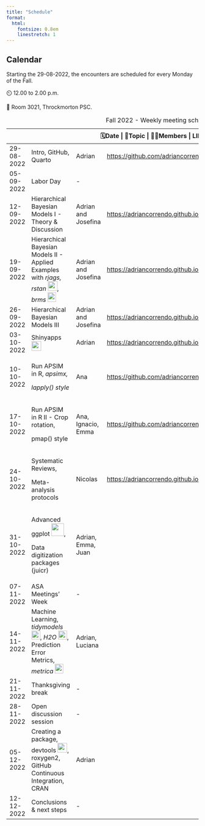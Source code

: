```yaml
---
title: "Schedule"
format:
  html:
    fontsize: 0.8em
    linestretch: 1
---
```


::: callout-caution
## Calendar

Starting the 29-08-2022, the encounters are scheduled for every Monday of the Fall.

⏲️ 12.00 to 2.00 p.m.

📍 Room 3021, Throckmorton PSC.
:::

+------------+----------------------------------------------------------------------------------------------------------------------------------------------------------------------------------------------------------------------+---------------------+---------------------------------------------------------------------------------------------------------------------------------------------------+
| 🗓️Date     | 🥕Topic                                                                                                                                                                                                              | 🙋🏻Members           | LINKS ![](images/github-brands.svg){width="20" height="20"}                                                                                       |
+============+======================================================================================================================================================================================================================+=====================+===================================================================================================================================================+
| 29-08-2022 | Intro, GitHub, Quarto                                                                                                                                                                                                | Adrian              | <https://github.com/adriancorrendo/Stats_Hub_2022>                                                                                                |
+------------+----------------------------------------------------------------------------------------------------------------------------------------------------------------------------------------------------------------------+---------------------+---------------------------------------------------------------------------------------------------------------------------------------------------+
| 05-09-2022 | Labor Day                                                                                                                                                                                                            | \-                  |                                                                                                                                                   |
+------------+----------------------------------------------------------------------------------------------------------------------------------------------------------------------------------------------------------------------+---------------------+---------------------------------------------------------------------------------------------------------------------------------------------------+
| 12-09-2022 | Hierarchical Bayesian Models I - Theory & Discussion                                                                                                                                                                 | Adrian and Josefina | [https://adriancorrendo.github.io/statasaurusweb/e2_bayes_1.html](https://adriancorrendo.github.io/statasaurusweb/code_2_bayes_1.html){.uri}      |
+------------+----------------------------------------------------------------------------------------------------------------------------------------------------------------------------------------------------------------------+---------------------+---------------------------------------------------------------------------------------------------------------------------------------------------+
| 19-09-2022 | Hierarchical Bayesian Models II - Applied Examples with *rjags, rstan* ![](images/stanlogo.png){width="25"}*, brms* ![](images/brms.png){width="22" height="25"}                                                     | Adrian and Josefina | [https://adriancorrendo.github.io/statasaurusweb/e3_bayes_2.html](https://adriancorrendo.github.io/statasaurusweb/code_3_bayes_2.html){.uri}      |
+------------+----------------------------------------------------------------------------------------------------------------------------------------------------------------------------------------------------------------------+---------------------+---------------------------------------------------------------------------------------------------------------------------------------------------+
| 26-09-2022 | Hierarchical Bayesian Models III                                                                                                                                                                                     | Adrian and Josefina | [https://adriancorrendo.github.io/statasaurusweb/e4_bayes_3.html](https://adriancorrendo.github.io/statasaurusweb/code_4_bayes_3.html){.uri}      |
+------------+----------------------------------------------------------------------------------------------------------------------------------------------------------------------------------------------------------------------+---------------------+---------------------------------------------------------------------------------------------------------------------------------------------------+
| 03-10-2022 | Shinyapps ![](assets/images/shiny.png){width="25"}                                                                                                                                                                   | Adrian              | [https://adriancorrendo.github.io/statasaurusweb/e5_shinyapps.html](https://adriancorrendo.github.io/statasaurusweb/class_5_shinyapps.html){.uri} |
+------------+----------------------------------------------------------------------------------------------------------------------------------------------------------------------------------------------------------------------+---------------------+---------------------------------------------------------------------------------------------------------------------------------------------------+
| 10-10-2022 | Run APSIM in R, *apsimx,*                                                                                                                                                                                            | Ana                 | <https://github.com/adriancorrendo/Stats_Hub_2022/tree/main/apsim>                                                                                |
|            |                                                                                                                                                                                                                      |                     |                                                                                                                                                   |
|            | *lapply() style*                                                                                                                                                                                                     |                     |                                                                                                                                                   |
+------------+----------------------------------------------------------------------------------------------------------------------------------------------------------------------------------------------------------------------+---------------------+---------------------------------------------------------------------------------------------------------------------------------------------------+
| 17-10-2022 | Run APSIM in R II - Crop rotation,                                                                                                                                                                                   | Ana, Ignacio, Emma  | <https://github.com/adriancorrendo/apsiminR/>                                                                                                     |
|            |                                                                                                                                                                                                                      |                     |                                                                                                                                                   |
|            | pmap() style                                                                                                                                                                                                         |                     |                                                                                                                                                   |
+------------+----------------------------------------------------------------------------------------------------------------------------------------------------------------------------------------------------------------------+---------------------+---------------------------------------------------------------------------------------------------------------------------------------------------+
| 24-10-2022 | Systematic Reviews,                                                                                                                                                                                                  | Nicolas             | <https://adriancorrendo.github.io/statasaurusweb/e7_metaanalysis.html>                                                                            |
|            |                                                                                                                                                                                                                      |                     |                                                                                                                                                   |
|            | Meta-analysis protocols                                                                                                                                                                                              |                     |                                                                                                                                                   |
+------------+----------------------------------------------------------------------------------------------------------------------------------------------------------------------------------------------------------------------+---------------------+---------------------------------------------------------------------------------------------------------------------------------------------------+
| 31-10-2022 | Advanced ggplot ![](images/logo.png){width="33"},                                                                                                                                                                    | Adrian, Emma, Juan  |                                                                                                                                                   |
|            |                                                                                                                                                                                                                      |                     |                                                                                                                                                   |
|            | Data digitization packages (juicr)                                                                                                                                                                                   |                     |                                                                                                                                                   |
+------------+----------------------------------------------------------------------------------------------------------------------------------------------------------------------------------------------------------------------+---------------------+---------------------------------------------------------------------------------------------------------------------------------------------------+
| 07-11-2022 | ASA Meetings' Week                                                                                                                                                                                                   | \-                  |                                                                                                                                                   |
+------------+----------------------------------------------------------------------------------------------------------------------------------------------------------------------------------------------------------------------+---------------------+---------------------------------------------------------------------------------------------------------------------------------------------------+
| 14-11-2022 | Machine Learning, *tidymodels*![](images/tidymodels.svg){width="23"}, *H2O* ![](images/h2o-automl-logo.jpg){width="23"}, Prediction Error Metrics, *metrica* ![](images/FXERIykUsAEe7rQ.png){width="22" height="25"} | Adrian, Luciana     |                                                                                                                                                   |
+------------+----------------------------------------------------------------------------------------------------------------------------------------------------------------------------------------------------------------------+---------------------+---------------------------------------------------------------------------------------------------------------------------------------------------+
| 21-11-2022 | Thanksgiving break                                                                                                                                                                                                   | \-                  |                                                                                                                                                   |
+------------+----------------------------------------------------------------------------------------------------------------------------------------------------------------------------------------------------------------------+---------------------+---------------------------------------------------------------------------------------------------------------------------------------------------+
| 28-11-2022 | Open discussion session                                                                                                                                                                                              | \-                  |                                                                                                                                                   |
+------------+----------------------------------------------------------------------------------------------------------------------------------------------------------------------------------------------------------------------+---------------------+---------------------------------------------------------------------------------------------------------------------------------------------------+
| 05-12-2022 | Creating a package, devtools ![](images/index.png){width="25"}, roxygen2, GitHub Continuous Integration, CRAN                                                                                                        | Adrian              |                                                                                                                                                   |
+------------+----------------------------------------------------------------------------------------------------------------------------------------------------------------------------------------------------------------------+---------------------+---------------------------------------------------------------------------------------------------------------------------------------------------+
| 12-12-2022 | Conclusions & next steps                                                                                                                                                                                             | \-                  |                                                                                                                                                   |
+------------+----------------------------------------------------------------------------------------------------------------------------------------------------------------------------------------------------------------------+---------------------+---------------------------------------------------------------------------------------------------------------------------------------------------+

: Fall 2022 - Weekly meeting schedule
